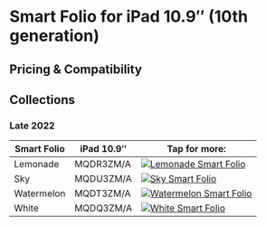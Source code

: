 
# Smart Folio for iPad 10.9″ (10th generation)

## Pricing & Compatibility

## Collections

### Late 2022

| Smart Folio | iPad 10.9″ | Tap for more: |
| --- | --- | --- |
| Lemonade | MQDR3<wbr/>ZM/A | <a href="/ipad_10/MQDR3" target="_blank">![Lemonade Smart Folio](/everypreview/MQDR3_AV4.webp)</a> |
| Sky | MQDU3<wbr/>ZM/A | <a href="/ipad_10/MQDU3" target="_blank">![Sky Smart Folio](/everypreview/MQDU3_AV4.webp)</a> |
| Watermelon | MQDT3<wbr/>ZM/A | <a href="/ipad_10/MQDT3" target="_blank">![Watermelon Smart Folio](/everypreview/MQDT3_AV4.webp)</a> |
| White | MQDQ3<wbr/>ZM/A | <a href="/ipad_10/MQDQ3" target="_blank">![White Smart Folio](/everypreview/MQDQ3_AV4.webp)</a> |
